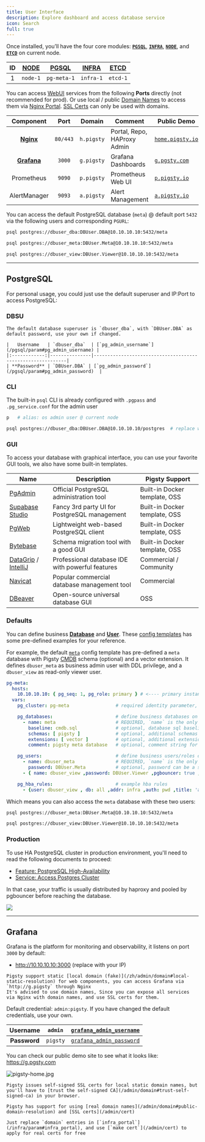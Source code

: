 ```yaml
---
title: User Interface
description: Explore dashboard and access database service
icon: Search
full: true
---
```


Once installed, you’ll have the four core modules:
[**`PGSQL`**](/pgsql/), [**`INFRA`**](/infra/), [**`NODE`**](/node/), and [**`ETCD`**](/etcd/) on current node.

| ID | [NODE](/node) | [PGSQL](/pgsql) | [INFRA](/infra) | [**ETCD**](/etcd) |
|:--:|:-------------:|:---------------:|:---------------:|:-----------------:|
| 1  |   `node-1`    |   `pg-meta-1`   |    `infra-1`    |     `etcd-1`      |


You can access [WebUI](#grafana) services from the following **Ports** directly (not recommended for prod).
Or use local / public [Domain Names](/admin/domain) to access them via [Nginx Portal](/admin/portal).
[SSL Certs](/admin/cert) can only be used with domains.


|         Component          |   Port   |   Domain   | Comment                     | Public Demo                                |
|:--------------------------:|:--------:|:----------:|-----------------------------|--------------------------------------------|
| [**Nginx**](/admin/portal) | `80/443` | `h.pigsty` | Portal, Repo, HAProxy Admin | [`home.pigsty.io`](https://h.pigsty.io)    |
|  [**Grafana**](#grafana)   |  `3000`  | `g.pigsty` | Grafana Dashboards          | [`g.pgsty.com`](https://g.pgsty.com) |
|         Prometheus         |  `9090`  | `p.pigsty` | Prometheus Web UI           | [`p.pigsty.io`](https://p.pigsty.io)       |
|        AlertManager        |  `9093`  | `a.pigsty` | Alert Management            | [`a.pigsty.io`](https://a.pigsty.io)       |

You can access the default PostgreSQL database (`meta`) @ default port `5432` via the following users and corresponding `PGURL`:

```bash tab="dbuser_dba"
psql postgres://dbuser_dba:DBUser.DBA@10.10.10.10:5432/meta
```
```bash tab="dbuser_meta"
psql postgres://dbuser_meta:DBUser.Meta@10.10.10.10:5432/meta
```
```bash tab="dbuser_view"
psql postgres://dbuser_view:DBUser.Viewer@10.10.10.10:5432/meta
```


-------

## PostgreSQL

For personal usage, you could just use the default superuser and IP:Port to access PostgreSQL:

### DBSU

<Callout title="Default Superuser" type="info">

    The default database superuser is `dbuser_dba`, with `DBUser.DBA` as default password, use your own if changed.

    |   Username   | `dbuser_dba`  | [`pg_admin_username`](/pgsql/param#pg_admin_username) |
    |:------------:|---------------|------------------------------------------------------------|
    | **Password** | `DBUser.DBA` | [`pg_admin_password`](/pgsql/param#pg_admin_password)  |

</Callout>

### CLI

The built-in `psql` CLI is already configured with `.pgpass` and `.pg_service.conf` for the admin user

```bash tab="alias"
p   # alias: os admin user @ current node
```
```bash tab="psql"
psql postgres://dbuser_dba:DBUser.DBA@10.10.10.10/postgres  # replace with your IP and password
```

### GUI

To access your database with graphical interface, you can use your favorite GUI tools, we also have some built-in templates.

| Name                                                                                          | Description                                      | Pigsty Support                |
|-----------------------------------------------------------------------------------------------|--------------------------------------------------|-------------------------------|
| [PgAdmin](https://www.pgadmin.org/)                                                           | Official PostgreSQL administration tool          | Built-in Docker template, OSS |
| [Supabase Studio](https://supabase.com/blog/supabase-studio)                                  | Fancy 3rd party UI for PostgreSQL management     | Built-in Docker template, OSS |
| [PgWeb](https://sosedoff.github.io/pgweb/)                                                    | Lightweight web-based PostgreSQL client          | Built-in Docker template, OSS |
| [Bytebase](https://www.bytebase.com/)                                                         | Schema migration tool with a good GUI            | Built-in Docker template, OSS |
| [DataGrip](https://www.jetbrains.com/datagrip/) / [IntelliJ](https://www.jetbrains.com/idea/) | Professional database IDE with powerful features | Commercial / Community        |
| [Navicat](https://www.navicat.com/)                                                           | Popular commercial database management tool      | Commercial                    |
| [DBeaver](https://dbeaver.io/)                                                                | Open-source universal database GUI               | OSS                           |

### Defaults

You can define business [**Database**](/pgsql/db) and [**User**](/pgsql/user). These [config templates](/config/template) has some pre-defined examples for your reference.

For example, the default [`meta`](https://github.com/pgsty/pigsty/blob/main/conf/meta.yml#L51) config template has pre-defined a `meta` database with Pigsty [CMDB](/config/cmdb) schema (optional) and a vector extension.
It defines `dbuser_meta` as business admin user with DDL privilege, and a `dbuser_view` as read-only viewer user.


```yaml
pg-meta:
  hosts:
    10.10.10.10: { pg_seq: 1, pg_role: primary } # <---- primary instance with read-write capability
  vars:
    pg_cluster: pg-meta                 # required identity parameter, usually same as group name

    pg_databases:                       # define business databases on this cluster, array of database definition
      - name: meta                      # REQUIRED, `name` is the only mandatory field of a database definition
        baseline: cmdb.sql              # optional, database sql baseline path, (relative to files/)
        schemas: [ pigsty ]             # optional, additional schemas to be created, array of schema names
        extensions: [ vector ]          # optional, additional extensions to be installed: array of `{name[,schema]}`
        comment: pigsty meta database   # optional, comment string for this database

    pg_users:                           # define business users/roles on this cluster, array of user definition
      - name: dbuser_meta               # REQUIRED, `name` is the only mandatory field of a user definition
        password: DBUser.Meta           # optional, password can be a scram-sha-256 hash string or plain text
      - { name: dbuser_view ,password: DBUser.Viewer ,pgbouncer: true ,roles: [dbrole_readonly], comment: read-only viewer for meta database }

    pg_hba_rules:                       # example hba rules
      - {user: dbuser_view , db: all ,addr: infra ,auth: pwd ,title: 'allow grafana dashboard access cmdb from infra nodes'}

```

Which means you can also access the `meta` database with these two users:

```bash tab="dbuser_meta"
psql postgres://dbuser_meta:DBUser.Meta@10.10.10.10:5432/meta
```
```bash tab="dbuser_view"
psql postgres://dbuser_view:DBUser.Viewer@10.10.10.10:5432/meta
```

### Production

To use HA PostgreSQL cluster in production environment, you'll need to read the following documents to proceed:

- [Feature: PostgreSQL High-Availability](/feat/ha)
- [Service: Access Postgres Cluster](/pgsql/service)

In that case, your traffic is usually distributed by haproxy and pooled by pgbouncer before reaching the database.

![](/img/pigsty/ha.png)




-------

## Grafana

Grafana is the platform for monitoring and observability, it listens on port `3000` by default:

- http://10.10.10.10:3000 (replace with your IP)

<Callout title="Access via domain name" type="warning">

    Pigsty support static [local domain (fake)](/zh/admin/domain#local-static-resolution) for web components, you can access Grafana via `http://g.pigsty` through Nginx
    It's advised to use domain names, Since you can expose all services via Nginx with domain names, and use SSL certs for them.

</Callout>

<Callout title="Grafana Username and Password" type="info">

Default credential: `admin:pigsty`. If you have changed the default credentials, use your own.

|   Username   | `admin`  | [`grafana_admin_username`](/infra/param#grafana_admin_username) |
|:------------:|----------|----------------------------------------------------------------------|
| **Password** | `pigsty` | [`grafana_admin_password`](/infra/param#grafana_admin_password) |

</Callout>

You can check our public demo site to see what it looks like: https://g.pgsty.com

![pigsty-home.jpg](/img/pigsty/home.jpg)

<Callout title="SSL with local fake domain" type="warning">

    Pigsty issues self-signed SSL certs for local static domain names, but you'll have to [trust the self-signed CA](/admin/domain#trust-self-signed-ca) in your browser.

</Callout>

<Callout title="Use real domain names and certs" type="info">

    Pigsty has support for using [real domain names](/admin/domain#public-domain-resolution) and [SSL certs](/admin/cert)

    Just replace `domain` entries in [`infra_portal`](/infra/param#infra_portal), and use [`make cert`](/admin/cert) to apply for real certs for free

</Callout>


